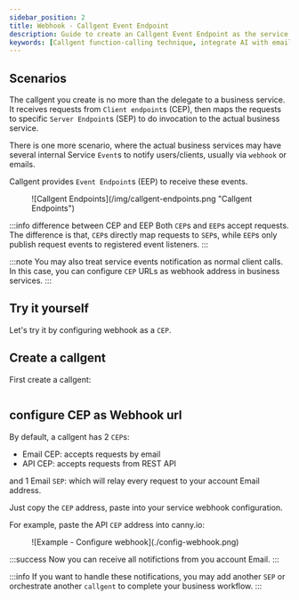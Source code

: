 ```yaml
---
sidebar_position: 2
title: Webhook - Callgent Event Endpoint
description: Guide to create an Callgent Event Endpoint as the service webhook
keywords: [Callgent function-calling technique, integrate AI with email and Slack, Callgent vs Zapier functionality,  Callgent for no-code automation, progressive function calling in AI, Callgent API integration examples, Callgent user-system orchestration, copilot, code generator, v0.dev, SWE-bench, iPaaS]
---
```


## Scenarios

The callgent you create is no more than the delegate to a business service. It receives requests from `Client endpoint`s (CEP), then maps the requests to specific `Server Endpoint`s (SEP) to do invocation to the actual business service.

There is one more scenario, where the actual business services may have several internal Service `Event`s to notify users/clients, usually via `webhook` or emails.

Callgent provides `Event Endpoint`s (EEP) to receive these events.

<figure>
![Callgent Endpoints](/img/callgent-endpoints.png "Callgent Endpoints")
</figure>

:::info difference between CEP and EEP
Both `CEP`s and `EEP`s accept requests. The difference is that, `CEP`s directly map requests to `SEP`s, while `EEP`s only publish request events to registered event listeners.
:::

:::note
You may also treat service events notification as normal client calls. In this case, you can configure `CEP` URLs as webhook address in business services.
:::

## Try it yourself

Let's try it by configuring webhook as a `CEP`.


## Create a callgent

First create a callgent:

<pre><CreateCallgent name="Webhook Demo" /></pre>

## configure CEP as Webhook url

By default, a callgent has 2 `CEP`s:

- Email CEP: accepts requests by email
- API CEP: accepts requests from REST API

and 1 Email `SEP`: which will relay every request to your account Email address.

Just copy the `CEP` address, paste into your service webhook configuration.

For example, paste the API `CEP` address into canny.io:

<figure class="col col--8">
![Example - Configure webhook](./config-webhook.png)
</figure>

:::success
Now you can receive all notifictions from you account Email.
:::

:::info
If you want to handle these notifications, you may add another `SEP` or orchestrate another `callgent` to complete your business workflow.
:::
